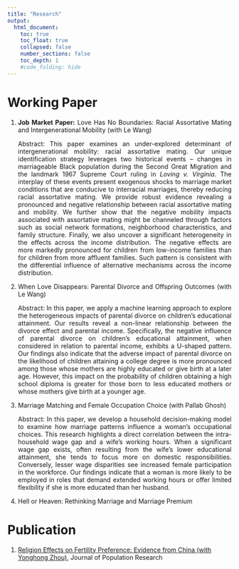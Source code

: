 ```yaml
---
title: "Research"
output:
  html_document:
    toc: true
    toc_float: true
    collapsed: false
    number_sections: false
    toc_depth: 1
    #code_folding: hide
---
```


# Working Paper

<div style="text-align: justify">
1.	**Job Market Paper:** Love Has No Boundaries: Racial Assortative Mating and Intergenerational Mobility (with Le Wang)

    Abstract: This paper examines an under-explored determinant of intergenerational mobility: racial assortative mating. Our unique identification strategy leverages two historical events – changes in marriageable Black population during the Second Great Migration and the landmark 1967 Supreme Court ruling in *Loving v. Virginia*. The interplay of these events present exogenous shocks to marriage market conditions that are conducive to interracial marriages, thereby reducing racial assortative mating. We provide robust evidence revealing a pronounced and negative relationship between racial assortative mating and mobility. We further show that the negative mobility impacts associated with assortative mating might be channeled through factors such as social network formations, neighborhood characteristics, and family structure. Finally, we also uncover a significant heterogeneity in the effects across the income distribution. The negative effects are more markedly pronounced for children from low-income families than for children from more affluent families. Such pattern is consistent with the differential influence of alternative mechanisms across the income distribution.


2.	When Love Disappears: Parental Divorce and Offspring Outcomes (with Le Wang)

    Abstract: In this paper, we apply a machine learning approach to explore the heterogeneous impacts of parental divorce on children's educational attainment. Our results reveal a non-linear relationship between the divorce effect and parental income. Specifically, the negative influence of parental divorce on children's educational attainment, when considered in relation to parental income, exhibits a U-shaped pattern. Our findings also indicate that the adverse impact of parental divorce on the likelihood of children attaining a college degree is more pronounced among those whose mothers are highly educated or give birth at a later age. However, this impact on the probability of children obtaining a high school diploma is greater for those born to less educated mothers or whose mothers give birth at a younger age.


3.	Marriage Matching and Female Occupation Choice (with Pallab Ghosh)

    Abstract: In this paper, we develop a household decision-making model to examine how marriage patterns influence a woman's occupational choices. This research highlights a direct correlation between the intra-household wage gap and a wife's working hours. When a significant wage gap exists, often resulting from the wife's lower educational attainment, she tends to focus more on domestic responsibilities. Conversely, lesser wage disparities see increased female participation in the workforce. Our findings indicate that a woman is more likely to be employed in roles that demand extended working hours or offer limited flexibility if she is more educated than her husband.


4.	Hell or Heaven: Rethinking Marriage and Marriage Premium

</div>

# Publication
1.	[Religion Effects on Fertility Preference: Evidence from China (with Yonghong Zhou)](https://link.springer.com/article/10.1007/s12546-022-09286-4), Journal of Population Research


